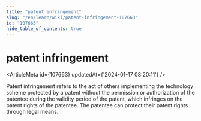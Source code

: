 ```yaml
---
title: "patent infringement"
slug: "/en/learn/wiki/patent-infringement-107663"
id: "107663"
hide_table_of_contents: true
---
```



# patent infringement

<ArticleMeta id={107663} updatedAt={'2024-01-17 08:20:11'} />
<div className='border-solid border-b border-t-0 my-4 border-[var(--ifm-color-gray-300)]' />

Patent infringement refers to the act of others implementing the technology scheme protected by a patent without the permission or authorization of the patentee during the validity period of the patent, which infringes on the patent rights of the patentee. The patentee can protect their patent rights through legal means.
